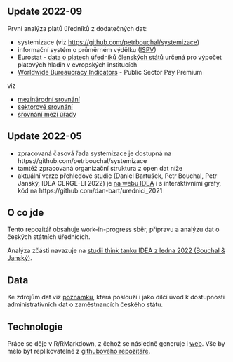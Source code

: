 
<!-- badges: start -->
<!-- badges: end -->

## Update 2022-09

První analýza platů úředníků z dodatečných dat:

- systemizace (viz <https://github.com/petrbouchal/systemizace>)
- informační systém o průměrném výdělku ([ISPV](https://ispv.cz))
- Eurostat - [data o platech úředníků členských států](https://ec.europa.eu/eurostat/web/civil-servants-remuneration/specific-indicators/data) určená pro výpočet platových hladin v evropských institucích
- [Worldwide Bureaucracy Indicators](https://datacatalog.worldbank.org/dataset/worldwide-bureaucracy-indicators/) - Public Sector Pay Premium

viz

- [mezinárodní srovnání](international.qmd)
- [sektorové srovnání](srovnani-sektory.qmd)
- [srovnání mezi úřady](srovnani-urady.qmd)

## Update 2022-05

- zpracovaná časová řada systemizace je dostupná na https://github.com/petrbouchal/systemizace
- tamtéž zpracovaná organizační struktura z open dat níže
- aktuální verze přehledové studie (Daniel Bartušek, Petr Bouchal, Petr Janský, IDEA CERGE-EI 2022) je [na webu IDEA](https://idea.cerge-ei.cz/studies/statni-zamestnanci-a-urednici-kde-pracuji-a-za-kolik-2) i s interaktivními grafy, kód na https://github.com/dan-bart/urednici_2021

## O co jde

Tento repozitář obsahuje work-in-progress sběr, přípravu a analýzu dat o českých státních úřednících.

Analýza zčásti navazuje na [studii think tanku IDEA z ledna 2022 (Bouchal & Janský)](https://idea.cerge-ei.cz/studies/statni-zamestnanci-a-urednici-kde-pracuji-a-za-kolik-2). 

## Data

Ke zdrojům dat viz [poznámku](zdroje.html), která poslouží i jako dílčí úvod k dostupnosti administrativních dat o zaměstnancích českého státu.

## Technologie

Práce se děje v R/RMarkdown, z čehož se následně generuje i [web](https://petrbouchal.github.io/urednici/). Vše by mělo být replikovatelné z [githubového repozitáře](https://github.com/petrbouchal/urednici). 
